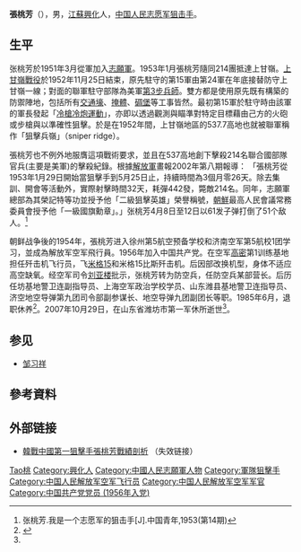{{review|time=2009-09-02T08:36:14+00:00}}
{{軍人模板
|name        = 張桃芳
|birth_date  = 1931年
|birth_place = {{ROC}}[[江蘇省_(中華民國)|江蘇省]][[兴化县_(江苏)|興化縣]]
|death_date  = {{death date and age|2007|10|29|1931|0|0}}
|death_place = {{PRC}}[[山东省|山东省]][[潍坊市|潍坊市]]<ref name="a1">{{Cite web |url=http://www.people.com.cn/24hour/n/2012/1027/c25408-19406744.html |title=志愿军神枪手张桃芳：32天436发子弹毙敌214名 |accessdate=2019-02-25 |author= |date=2012-10-27 |work= |publisher=人民网，来源：广州日报 |language=Zh-hans |archive-date=2012-10-30 |archive-url=https://web.archive.org/web/20121030032625/http://www.people.com.cn/24hour/n/2012/1027/c25408-19406744.html |dead-url=no }}</ref>
|image       = Zhang_Taofang_in_1953.jpg
|caption     = [[上甘嶺戰役|上甘嶺戰役]]中的張桃芳
|nickname    =
|allegiance  = [[中國人民志願軍|中國人民志願軍]]
|rank        =
|commands    =
|unit        = 志願軍第24軍72師214團
|battles     = [[朝鲜战争|朝鲜战争]]
|awards      = 二級狙撃英雄（志願軍）；一級國旗勳章（朝鮮）
|killed      = 214名
|laterwork   =
}}
'''張桃芳'''（{{bd|1931年||2007年|10月29日|catIdx=Zhang張桃芳}}），男，[[江蘇省_(中華民國)|江蘇]][[兴化县_(江苏)|興化]]人，[[中国人民志愿军|中国人民志愿军]][[狙击手|狙击手]]。

== 生平 ==
张桃芳於1951年3月從軍加入[[中國人民志願軍|志願軍]]。1953年1月張桃芳隨同214團抵達上甘嶺。[[上甘嶺戰役|上甘嶺戰役]]於1952年11月25日結束，原先駐守的第15軍由第24軍在年底接替防守上甘嶺一線；對面的聯軍駐守部隊為美軍[[第3步兵師|第3步兵師]]。雙方都是使用原先既有構築的防禦陣地，包括所有[[交通壕|交通壕]]、[[掩體|掩體]]、[[碉堡|碉堡]]等工事皆然。最初第15軍於駐守時由該軍的軍長發起「[[冷槍冷炮運動|冷槍冷炮運動]]」，亦即以透過觀測與瞄準對特定目標藉由己方的火砲或步槍與以準確性狙擊。於是在1952年間，上甘嶺地區的537.7高地也就被聯軍稱作「狙擊兵嶺」（sniper ridge）。

張桃芳也不例外地服膺這項戰術要求，並且在537高地創下擊殺214名聯合國部隊官兵(主要是美軍)的擊殺紀錄。根據[[中國人民解放軍|解放軍]]畫報2002年第八期報導：
「張桃芳從1953年1月29日開始當狙擊手到5月25日止，持續時間為3個月零26天。除去集訓、開會等活動外，實際射擊時間32天，耗彈442發，斃敵214名。同年，志願軍總部為其榮記特等功並授予他「二級狙擊英雄」榮譽稱號，[[朝鮮|朝鮮]]最高人民會議常務委員會授予他「一級國旗勳章」。」张桃芳4月8日至12日以61发子弹打倒了51个敌人。<ref>张桃芳.我是一个志愿军的狙击手[J].中国青年,1953(第14期)</ref>

朝鲜战争後的1954年，張桃芳进入徐州第5航空预备学校和济南空军第5航校1团学习，並成為解放军空军飛行員。1956年加入中国共产党。在空军[[高密县|高密]]第1训练基地担任歼击机飞行员，飞[[米格15|米格15]]和米格15比斯歼击机。后因部改换机型，身体不适应高空缺氧。经空军司令[[刘亚楼|刘亚楼]]批示，张桃芳转为防空兵，任防空兵某部营长。后历任坊基地警卫连副指导员、上海空军政治学校学员、山东潍县基地警卫连指导员、济空地空导弹第九团司令部副参谋长、地空导弹九团副团长等职。1985年6月，退职休养<ref>{{Cite web |url=http://2014.fjsen.com/2009-10/16/content_1221171.htm |title=张桃芳—我志愿军英雄狙击手 |accessdate=2019-02-25 |author= |date=2009-10-16 |work= |publisher=东南网，来源：国防教育网 |language=Zh-hans |archive-date=2019-02-25 |archive-url=https://web.archive.org/web/20190225162106/http://2014.fjsen.com/2009-10/16/content_1221171.htm |dead-url=yes }}</ref>。2007年10月29日，在山东省潍坊市第一军休所逝世<ref name="a1"/>。

== 参见 ==
* [[邹习祥|邹习祥]]

== 參考資料 ==
{{reflist}}

== 外部链接 ==
* [http://home.comcast.net/~light123/ 韓戰中國第一狙擊手張桃芳戰績剖析 ] {{Wayback|url=http://home.comcast.net/~light123/ |date=20131021061153 }}（失效链接）

{{Authority control}}
{{DEFAULTSORT:Zhang張桃芳}}
[[Category:張姓|Tao桃]]
[[Category:興化人|Category:興化人]]
[[Category:中國人民志願軍人物|Category:中國人民志願軍人物]]
[[Category:軍隊狙擊手|Category:軍隊狙擊手]]
[[Category:中国人民解放军空军飞行员|Category:中国人民解放军空军飞行员]]
[[Category:中国人民解放军空军军官|Category:中国人民解放军空军军官]]
[[Category:中国共产党党员_(1956年入党)|Category:中国共产党党员 (1956年入党)]]
